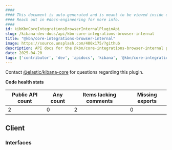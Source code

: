 ```yaml
---
####
#### This document is auto-generated and is meant to be viewed inside our experimental, new docs system.
#### Reach out in #docs-engineering for more info.
####
id: kibKbnCoreIntegrationsBrowserInternalPluginApi
slug: /kibana-dev-docs/api/kbn-core-integrations-browser-internal
title: "@kbn/core-integrations-browser-internal"
image: https://source.unsplash.com/400x175/?github
description: API docs for the @kbn/core-integrations-browser-internal plugin
date: 2025-04-20
tags: ['contributor', 'dev', 'apidocs', 'kibana', '@kbn/core-integrations-browser-internal']
---
```




Contact [@elastic/kibana-core](https://github.com/orgs/elastic/teams/kibana-core) for questions regarding this plugin.

**Code health stats**

| Public API count  | Any count | Items lacking comments | Missing exports |
|-------------------|-----------|------------------------|-----------------|
| 2 | 0 | 2 | 0 |

## Client

### Interfaces
<DocDefinitionList data={kbnCoreIntegrationsBrowserInternalObj.client.interfaces}/>

